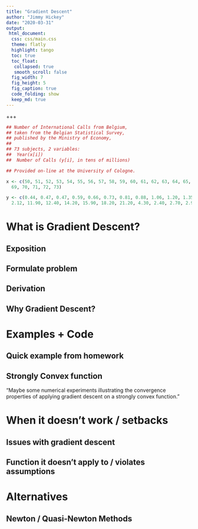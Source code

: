 ```yaml
---
title: "Gradient Descent"
author: "Jimmy Hickey"
date: "2020-03-31"
output: 
 html_document:
  css: css/main.css
  theme: flatly
  highlight: tango
  toc: true
  toc_float:
   collapsed: true
   smooth_scroll: false
  fig_width: 7
  fig_height: 5
  fig_caption: true
  code_folding: show
  keep_md: true
---
```


+++





```r
## Number of International Calls from Belgium,
## taken from the Belgian Statistical Survey,
## published by the Ministry of Economy,
##
## 73 subjects, 2 variables:
##  Year(x[i])
##  Number of Calls (y[i], in tens of millions)

## Provided on-line at the University of Cologne.

x <- c(50, 51, 52, 53, 54, 55, 56, 57, 58, 59, 60, 61, 62, 63, 64, 65, 66, 67, 68,
  69, 70, 71, 72, 73)

y <- c(0.44, 0.47, 0.47, 0.59, 0.66, 0.73, 0.81, 0.88, 1.06, 1.20, 1.35, 1.49, 1.61,
  2.12, 11.90, 12.40, 14.20, 15.90, 18.20, 21.20, 4.30, 2.40, 2.70, 2.90)
```

# What is Gradient Descent?



## Exposition

## Formulate problem

## Derivation


## Why Gradient Descent?

# Examples + Code


## Quick example from homework


## Strongly Convex function

"Maybe some numerical experiments illustrating the convergence properties of applying gradient descent on a strongly convex function."


# When it doesn't work / setbacks

## Issues with gradient descent

## Function it doesn't apply to / violates assumptions




# Alternatives

## Newton / Quasi-Newton Methods

